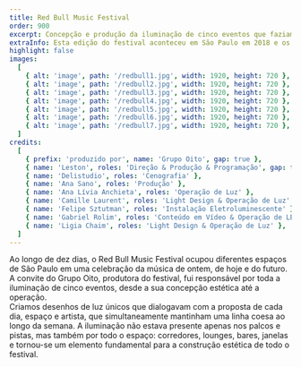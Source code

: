 ```yaml
---
title: Red Bull Music Festival
order: 900
excerpt: Concepção e produção da iluminação de cinco eventos que faziam parte do festival. 
extraInfo: Esta edição do festival aconteceu em São Paulo em 2018 e os cinco eventos foram na Praça do Patriarca, Void e Fabriketa.
highlight: false
images:
  [
    { alt: 'image', path: '/redbull1.jpg', width: 1920, height: 720 },
    { alt: 'image', path: '/redbull2.jpg', width: 1920, height: 720 },
    { alt: 'image', path: '/redbull3.jpg', width: 1920, height: 720 },
    { alt: 'image', path: '/redbull4.jpg', width: 1920, height: 720 },
    { alt: 'image', path: '/redbull5.jpg', width: 1920, height: 720 },
    { alt: 'image', path: '/redbull6.jpg', width: 1920, height: 720 },
    { alt: 'image', path: '/redbull7.jpg', width: 1920, height: 720 },
  ]
credits:
  [
    { prefix: 'produzido por', name: 'Grupo Oito', gap: true },
    { name: 'Leston', roles: 'Direção & Produção & Programação', gap: true },
    { name: 'Delistudio', roles: 'Cenografia' },
    { name: 'Ana Sano', roles: 'Produção' },
    { name: 'Ana Lívia Anchieta', roles: 'Operação de Luz' },
    { name: 'Camille Laurent', roles: 'Light Design & Operação de Luz' },
    { name: 'Felipe Sztutman', roles: 'Instalação Eletroluminescente' },
    { name: 'Gabriel Rolim', roles: 'Conteúdo em Vídeo & Operação de LED' },
    { name: 'Ligia Chaim', roles: 'Light Design & Operação de Luz' },
  ]
---
```

Ao longo de dez dias, o Red Bull Music Festival ocupou diferentes espaços de São Paulo em uma celebração da música de ontem, de hoje e do futuro. A convite do Grupo Oito, produtora do festival, fui responsável por toda a iluminação de cinco eventos, desde a sua concepção estética até a operação.
<br />
Criamos desenhos de luz únicos que dialogavam com a proposta de cada dia, espaço e artista, que simultaneamente mantinham uma linha coesa ao longo da semana. A iluminação não estava presente apenas nos palcos e pistas, mas também  por todo o espaço: corredores, lounges, bares, janelas e tornou-se um elemento fundamental para a construção estética de todo o festival.
